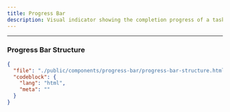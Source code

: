 ```yaml
---
title: Progress Bar
description: Visual indicator showing the completion progress of a task or operation.
---
```


<ComponentPreview src="/progress-bar/progress-bar" />

---

### Progress Bar Structure

```json doc-gen:file
{
  "file": "./public/components/progress-bar/progress-bar-structure.html",
  "codeblock": {
    "lang": "html",
    "meta": ""
  }
}
```
